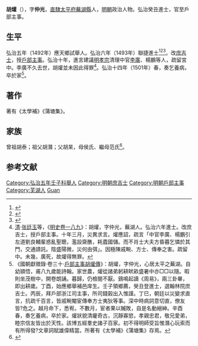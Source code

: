 {{明清人物信息框
| 姓名 = 胡爟
| 原名 =
| 圖片名稱= 
| 圖片大小 = 
| 圖片說明 = 
| 最高職務 = 戶部浙江司主事
| 國家 = 大明 
| 爵位 =
| 籍貫 = [[南直隸|直隸]][[太平府|太平府]][[蕪湖縣|蕪湖縣]]民籍
| 族裔 = 
| 字號 = 字仲光
| 諡號 =
| 出生日期 = 生年不詳
| 出生地點 = 
| 逝世日期 = 弘治十四年（1501年）
| 逝世地點 =
| 墓葬 =
| 配偶 = 
| 親屬 = 
| 出身 =
* 弘治五年應天鄉試第十四名舉人
* 弘治六年癸丑科同進士出身
| 經歷 =
| 著作 =  
}}
'''胡爟'''（{{bd|？||1501年|catIdx=Hu}}），字'''仲光'''，[[南直隸|直隸]][[太平府|太平府]][[蕪湖縣|蕪湖縣]]人，[[明朝|明朝]]政治人物。弘治癸丑進士，官至戶部主事。

== 生平 ==
弘治五年（1492年）應天鄉試舉人。弘治六年（1493年）聯捷進士<ref>{{Cite book|title=《[[皇明贡举考|皇明贡举考]]》卷五|last=（明）[[张朝瑞|张朝瑞]]|first=|publisher=《续修四库全书》史部第828册|year=|isbn=|location=|pages=}}</ref><ref>{{Cite book|title=贡举志五种 上|last=鲁小俊，江俊伟著|first=|publisher=武汉：武汉大学出版社|year=2009|isbn=978-7-307-07043-1|location=|pages=}}</ref><ref>{{Cite book|title=近代中国史料丛刊续辑 785-790 明清进士题名录索引 1-6|last=朱保炯，谢沛霖|first=|publisher=文海出版社|year=1981|isbn=|location=台湾|pages=2485-2487}}</ref>。改[[庶吉士|庶吉士]]，授[[戶部|戶部]][[主事|主事]]。弘治十年，進言建議[[明孝宗|明孝宗]]清理中官[[李廣|李廣]]、楊鵬等人，疏留宮中。李廣不久去世，胡爟並未因此得罪<ref>[[清|清]]·[[张廷玉|张廷玉]]等，《[[明史|明史]][[s:明史/卷189|卷一八九]]》：胡爟，字仲光，蕪湖人。弘治六年進士。改庶吉士，授戶部主事。十年三月，災異求言。爟應詔，疏言「中官李廣、楊鵬引左道劉良輔輩惑亂聖聰，濫設齋醮，耗蠹國儲。而不肖士大夫方昏暮乞憐於其門，交通請託。陰盛陽微，災何由弭」。因極陳戚畹、方士、傳奉之害。疏留中。未幾，廣死，故爟得無罪。</ref>。弘治十四年（1501年）春，奏乞養病，卒於家<ref>《國朝獻徵錄·卷三十·[[s:國朝獻徵錄/卷之三十#戶部主事胡爟傳|戶部主事胡爟傳]]》：胡爟，字仲光，心居太平之蕪湖。自幼頴悟，甫八九歲能詩翰。家世農，爟從諸弟躬耕畎畝盛暑中亦□□以隨。暇則坐茂樹中，開卷朗誦。暮歸，仍檢閱不厭。鷄鳴起讀《周易》，兩三卦畢，即出耕歲。丁酉，始應鄉舉補邑庠生。壬子領鄉薦，癸丑登進士，選翰林院庶吉士。丙辰，拜戶部浙江司主事，所司錢榖出入惟謹。丁巳，朝廷以災變求直言，抗疏千百言，皆戚畹閹宦傳奉方士夷狄等事。深中時病詞意切直，僚友皆?危之。越月命下，悉宥。不數月，宦者果以贓敗，自是名動縉紳。辛酉春，奏乞養病，卒於家。爟狀貌清癯奇古，沉靜寡慾，孝親忠君，敬兄愛弟，睦宗信友皆出於天性。該博五經羣史諸子百家。初不得明師受旨惟潛心玩索而有所得發?文章詞賦雄偉精當。所著有《太學補》《蒲塘集》存焉。</ref>。

==著作==
著有《太學補》《蒲塘集》。

==家族==
曾祖胡泰；祖父胡潛；父胡杲，母侯氏、繼母范氏<ref>{{Cite book|title=天一阁藏明代科举录选刊 登科录 点校本|last=龚延明主编|first=|publisher=宁波出版社|year=2016|isbn=978-7-5526-2320-8|location=宁波|pages=|quote=《天一閣藏明代科舉錄選刊.登科錄》之《弘治六年癸丑科進士登科錄》}}</ref>。

==参考文献==
{{reflist}}

{{弘治六年癸丑科殿試金榜}}
{{DEFAULTSORT:Hu胡}}
[[Category:弘治五年壬子科舉人|Category:弘治五年壬子科舉人]]
[[Category:明朝庶吉士|Category:明朝庶吉士]]
[[Category:明朝戶部主事|Category:明朝戶部主事]]
[[Category:芜湖人|Category:芜湖人]]
[[Category:胡姓|Guan]]